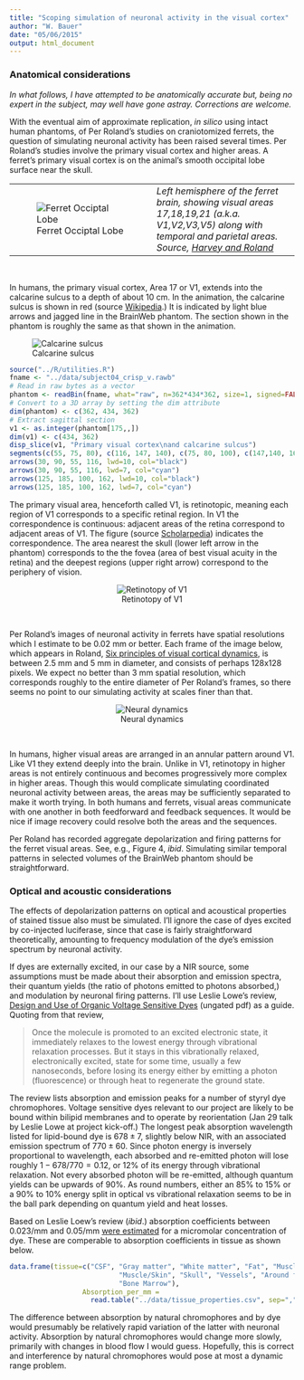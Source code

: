 ```yaml
---
title: "Scoping simulation of neuronal activity in the visual cortex"
author: "W. Bauer"
date: "05/06/2015"
output: html_document
---
```


### Anatomical considerations

*In what follows, I have attempted to be anatomically accurate but, being no expert in the subject, may well have gone astray. Corrections are welcome.*

With the eventual aim of approximate replication, *in silico* using intact human phantoms, of Per Roland's studies on craniotomized ferrets, the question of simulating neuronal activity has been raised several times. Per Roland's studies involve the primary visual cortex and higher areas. A ferret's primary visual cortex is on the animal's smooth occipital lobe surface near the skull. 
<table width=80%><tr>
<td width=50%>![Ferret Occiptal Lobe][ferret_occipital]</td>
<td>*Left hemisphere of the ferret brain, showing visual areas 17,18,19,21 (a.k.a. V1,V2,V3,V5) along with temporal and parietal areas. Source, [Harvey and Roland](http://journal.frontiersin.org/article/10.3389/fnsys.2010.00028/abstract)*</td>
</tr></table><br/>

In humans, the primary visual cortex, Area 17 or V1, extends into the calcarine sulcus to a depth of about 10 cm. In the animation, the calcarine sulcus is shown in red (source [Wikipedia](http://en.wikipedia.org/wiki/Calcarine_sulcus).) It is indicated by light blue arrows and jagged line in the BrainWeb phantom. The section shown in the phantom is roughly the same as that shown in the animation.

![Calcarine sulcus][csulc]

```r
source("../R/utilities.R")
fname <- "../data/subject04_crisp_v.rawb"
# Read in raw bytes as a vector
phantom <- readBin(fname, what="raw", n=362*434*362, size=1, signed=FALSE, endian="big")
# Convert to a 3D array by setting the dim attribute
dim(phantom) <- c(362, 434, 362)
# Extract sagittal section
v1 <- as.integer(phantom[175,,])
dim(v1) <- c(434, 362)
disp_slice(v1, "Primary visual cortex\nand calcarine sulcus")
segments(c(55, 75, 80), c(116, 147, 140), c(75, 80, 100), c(147,140, 162), lty=1, lwd=3, col="cyan")
arrows(30, 90, 55, 116, lwd=10, col="black")
arrows(30, 90, 55, 116, lwd=7, col="cyan")
arrows(125, 185, 100, 162, lwd=10, col="black")
arrows(125, 185, 100, 162, lwd=7, col="cyan")
```

The primary visual area, henceforth called V1, is retinotopic, meaning each region of V1 corresponds to a specific retinal region. In V1 the correspondence is continuous: adjacent areas of the retina correspond to adjacent areas of V1. The figure (source [Scholarpedia](http://www.scholarpedia.org/article/Visual_map)) indicates the correspondence. The area nearest the skull (lower left arrow in the phantom) corresponds to the the fovea (area of best visual acuity in the retina) and the deepest regions (upper right arrow) correspond to the periphery of vision.

<center>![Retinotopy of V1][retinotopy]</center></br>

Per Roland's images of neuronal activity in ferrets have spatial resolutions which I estimate to be 0.02 mm or better. Each frame of the image below, which appears in Roland, [Six principles of visual cortical dynamics](http://journal.frontiersin.org/article/10.3389/fnsys.2010.00028/abstract), is between 2.5 mm and 5 mm in diameter, and consists of perhaps 128x128 pixels. We expect no better than 3 mm spatial resolution, which corresponds roughly to the entire diameter of Per Roland's frames, so there seems no point to our simulating activity at scales finer than that.

<center>![Neural dynamics][dynamics]</center></br>

In humans, higher visual areas are arranged in an annular pattern around V1. Like V1 they extend deeply into the brain. Unlike in V1, retinotopy in higher areas is not entirely continuous and becomes progressively more complex in higher areas. Though this would complicate simulating coordinated neuronal activity between areas, the areas may be sufficiently separated to make it worth trying. In both humans and ferrets, visual areas communicate with one another in both feedforward and feedback sequences. It would be nice if image recovery could resolve both the areas and the sequences.  

Per Roland has recorded aggregate depolarization and firing patterns for the ferret visual areas. See, e.g., Figure 4, *ibid*. Simulating similar temporal patterns in selected volumes of the BrainWeb phantom should be straightforward.

### Optical and acoustic considerations

The effects of depolarization patterns on optical and acoustical properties of stained tissue also must be simulated. I'll ignore the case of dyes excited by co-injected luciferase, since that case is fairly straightforward theoretically, amounting to frequency modulation of the dye's emission spectrum by neuronal activity.  

If dyes are externally excited, in our case by a NIR source, some assumptions must be made about their absorption and emission spectra, their quantum yields (the ratio of photons emitted to photons absorbed,) and modulation by neuronal firing patterns. I'll use Leslie Lowe's review, [Design and Use of Organic Voltage Sensitive Dyes](http://www.newbooks-services.de/MediaFiles/Texts/8/9781441965578_Excerpt_001.pdf) (ungated pdf) as a guide. Quoting from that review,

> Once the molecule is promoted to an excited electronic state, it immediately relaxes to the lowest energy through vibrational relaxation processes. But it stays in this vibrationally relaxed, electronically excited, state for some time, usually a few nanoseconds, before losing its energy
either by emitting a photon (fluorescence) or through heat to regenerate the ground state.

The review lists absorption and emission peaks for a number of styryl dye chromophores. Voltage sensitive dyes relevant to our project are likely to be bound within bilipid membranes and to operate by reorientation (Jan 29 talk by Leslie Lowe at project kick-off.) The longest peak absorption wavelength listed for lipid-bound dye is $678 \pm 7$, slightly below NIR, with an associated emission spectrum of $770 \pm 60.$ Since photon energy is inversely proportional to wavelength, each absorbed and re-emitted photon will lose roughly $1-678/770 = 0.12,$ or 12% of its energy through vibrational relaxation. Not every absorbed photon will be re-emitted, although quantum yields can be upwards of 90%. As round numbers, either an 85% to 15% or a 90% to 10% energy split in optical vs vibrational relaxation seems to be in the ball park depending on quantum yield and heat losses.

Based on Leslie Loew's review (*ibid*.) absorption coefficients between 0.023/mm and 0.05/mm [were estimated](http://brain-initiative.github.io/know_brainR/Rmds/absorption.html) for a micromolar concentration of dye. These are comperable to absorption coefficients in tissue as shown below.

```r
data.frame(tissue=c("CSF", "Gray matter", "White matter", "Fat", "Muscle", 
                           "Muscle/Skin", "Skull", "Vessels", "Around fat", "Dura mater",
                           "Bone Marrow"),
                  Absorption_per_mm = 
                    read.table("../data/tissue_properties.csv", sep=",", header=FALSE)[2:12,2])
```

The difference between absorption by natural chromophores and by dye would presumably be relatively rapid variation of the latter with neuronal activity. Absorption by natural chromophores would change more slowly, primarily with changes in blood flow I would guess. Hopefully, this is correct and interference by natural chromophores would pose at most a dynamic range problem. 

[ferret_occipital]:../images/ferret_visual_areas.png

[csulc]:http://upload.wikimedia.org/wikipedia/commons/thumb/d/d0/Calcarine_sulcus_animation_small.gif/120px-Calcarine_sulcus_animation_small.gif "Calcarine sulcus"

[retinotopy]:http://www.scholarpedia.org/w/images/thumb/0/0d/Visual_map_Swindale_Human_visual_fields_Horton_2006.jpg/500px-Visual_map_Swindale_Human_visual_fields_Horton_2006.jpg "V1 Retinotopy"

[dynamics]:../images/ferret17.png
